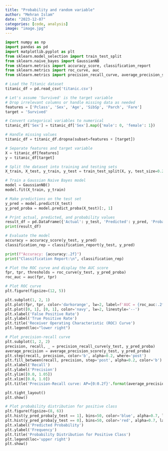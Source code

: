```yaml
---
title: "Probability and random variable"
author: "Mehran Islam"
date: "2023-12-07"
categories: [code, analysis]
image: "image.jpg"
---
```


```python
import numpy as np
import pandas as pd
import matplotlib.pyplot as plt
from sklearn.model_selection import train_test_split
from sklearn.naive_bayes import GaussianNB
from sklearn.metrics import accuracy_score, classification_report
from sklearn.metrics import roc_curve, auc
from sklearn.metrics import precision_recall_curve, average_precision_score

```

```python
# Load the Titanic dataset 
titanic_df = pd.read_csv('titanic.csv')
```

```python
# Let's assume 'Survived' is the target variable
# Drop irrelevant columns or handle missing data as needed
features = ['Pclass', 'Sex', 'Age', 'SibSp', 'Parch', 'Fare']
target = 'Survived'
```

```python
# Convert categorical variables to numerical
titanic_df['Sex'] = titanic_df['Sex'].map({'male': 0, 'female': 1})
```

```python

# Handle missing values
titanic_df = titanic_df.dropna(subset=features + [target])
```

```python
# Separate features and target variable
X = titanic_df[features]
y = titanic_df[target]
```

```python
# Split the dataset into training and testing sets
X_train, X_test, y_train, y_test = train_test_split(X, y, test_size=0.2, random_state=42)

```

```python
# Train a Gaussian Naive Bayes model
model = GaussianNB()
model.fit(X_train, y_train)

```

```python
# Make predictions on the test set
y_pred = model.predict(X_test)
y_pred_proba = model.predict_proba(X_test)[:, 1]

```

```python
# Print actual, predicted, and probability values
result_df = pd.DataFrame({'Actual': y_test, 'Predicted': y_pred, 'Probability': y_pred_proba})
print(result_df)
```

```python
# Evaluate the model
accuracy = accuracy_score(y_test, y_pred)
classification_rep = classification_report(y_test, y_pred)

```

```python
print(f"Accuracy: {accuracy:.2f}")
print("Classification Report:\n", classification_rep)

```

```python
# Plot the ROC curve and display the AUC score
fpr, tpr, thresholds = roc_curve(y_test, y_pred_proba)
roc_auc = auc(fpr, tpr)
```

```python
# Plot ROC curve
plt.figure(figsize=(12, 5))

plt.subplot(1, 2, 1)
plt.plot(fpr, tpr, color='darkorange', lw=2, label=f'AUC = {roc_auc:.2f}')
plt.plot([0, 1], [0, 1], color='navy', lw=2, linestyle='--')
plt.xlabel('False Positive Rate')
plt.ylabel('True Positive Rate')
plt.title('Receiver Operating Characteristic (ROC) Curve')
plt.legend(loc="lower right")
```

```python
# Plot precision-recall curve
plt.subplot(1, 2, 2)
precision, recall, _ = precision_recall_curve(y_test, y_pred_proba)
average_precision = average_precision_score(y_test, y_pred_proba)
plt.step(recall, precision, color='b', alpha=0.2, where='post')
plt.fill_between(recall, precision, step='post', alpha=0.2, color='b')
plt.xlabel('Recall')
plt.ylabel('Precision')
plt.ylim([0.0, 1.05])
plt.xlim([0.0, 1.0])
plt.title('Precision-Recall curve: AP={0:0.2f}'.format(average_precision))

plt.tight_layout()
plt.show()
```

```python
# Plot probability distribution for positive class
plt.figure(figsize=(8, 6))
plt.hist(y_pred_proba[y_test == 1], bins=50, color='blue', alpha=0.7, label='Survived (1)')
plt.hist(y_pred_proba[y_test == 0], bins=50, color='red', alpha=0.7, label='Not Survived (0)')
plt.xlabel('Predicted Probability')
plt.ylabel('Frequency')
plt.title('Probability Distribution for Positive Class')
plt.legend(loc='upper right')
plt.show()
```
